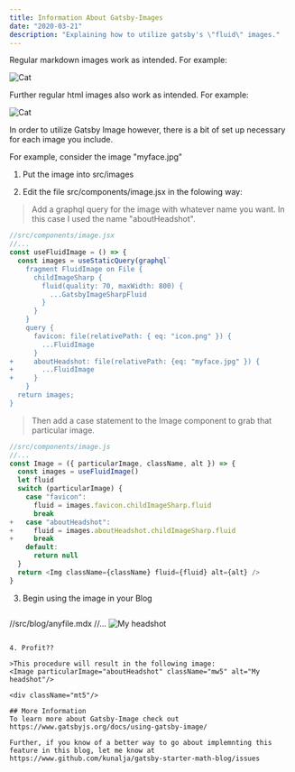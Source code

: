 ```yaml
---
title: Information About Gatsby-Images
date: "2020-03-21"
description: "Explaining how to utilize gatsby's \"fluid\" images."
---
```


Regular markdown images work as intended.
For example:

![Cat](https://images.unsplash.com/photo-1519052537078-e6302a4968d4?ixlib=rb-1.2.1&ixid=eyJhcHBfaWQiOjEyMDd9&auto=format&fit=crop&w=500&q=60)

Further regular html images also work as intended.
For example:

<img src="https://images.unsplash.com/photo-1519052537078-e6302a4968d4?ixlib=rb-1.2.1&ixid=eyJhcHBfaWQiOjEyMDd9&auto=format&fit=crop&w=500&q=60" alt="Cat" />

<div className="mt5"/>

In order to utilize Gatsby Image however, there is a bit of set up necessary for each image you include.

For example, consider the image "myface.jpg"

1. Put the image into src/images

2. Edit the file src/components/image.jsx in the folowing way:

>Add a graphql query for the image with whatever name you want. In this case I used the name "aboutHeadshot".
```js
//src/components/image.jsx
//...
const useFluidImage = () => {
  const images = useStaticQuery(graphql`
    fragment FluidImage on File {
      childImageSharp {
        fluid(quality: 70, maxWidth: 800) {
          ...GatsbyImageSharpFluid
        }
      }
    }
    query {
      favicon: file(relativePath: { eq: "icon.png" }) {
        ...FluidImage
      }
+     aboutHeadshot: file(relativePath: {eq: "myface.jpg" }) {
+       ...FluidImage
+     }
    }
  return images;
}
```

>Then add a case statement to the Image component to grab that particular image.
```js
//src/components/image.js
//...
const Image = ({ particularImage, className, alt }) => {
  const images = useFluidImage()
  let fluid
  switch (particularImage) {
    case "favicon":
      fluid = images.favicon.childImageSharp.fluid
      break
+   case "aboutHeadshot":
+     fluid = images.aboutHeadshot.childImageSharp.fluid
+     break
    default:
      return null
  }
  return <Img className={className} fluid={fluid} alt={alt} />
}
```

3. Begin using the image in your Blog

>```js
//src/blog/anyfile.mdx
//...
<Image particularImage="aboutHeadshot" className="mw5" alt="My headshot"/>
```

4. Profit??

>This procedure will result in the following image:
<Image particularImage="aboutHeadshot" className="mw5" alt="My headshot"/>

<div className="mt5"/>

## More Information
To learn more about Gatsby-Image check out https://www.gatsbyjs.org/docs/using-gatsby-image/

Further, if you know of a better way to go about implemnting this feature in this blog, let me know at https://www.github.com/kunalja/gatsby-starter-math-blog/issues
